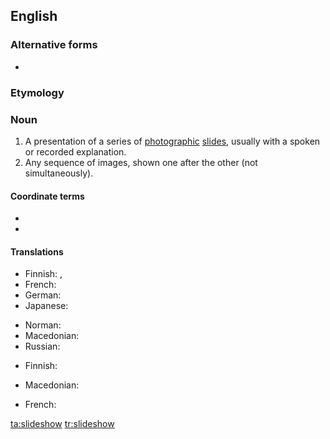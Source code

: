 {{also|slide-show|slide show}}
==English==

===Alternative forms===
* {{l|en|slide show}}

===Etymology===
{{compound|slide|show|lang=en}}

===Noun===
{{wikipedia}}
{{en-noun}}

# A presentation of a series of [[photographic]] [[slide]]s, usually with a spoken or recorded explanation.
# Any sequence of images, shown one after the other (not simultaneously).

====Coordinate terms====
* {{l|en|gallery}}
* {{l|en|pictorial}}

====Translations====
{{trans-top|presentation}}
* Finnish: {{t|fi|diaesitys}}, {{t|fi|diasarja}}
* French: {{t+|fr|diaporama|m}}
* German: {{t|de|Tonbildschau|f}}
* Japanese: {{t|ja|スライドショー|tr=suraido shō|sc=Jpan}}
{{trans-mid}}
* Norman: {{t|nrf|mouontréthie au projecteux|f}}
* Macedonian: {{t|mk|сликоред|m|tr=slíkored|sc=Cyrl}}
* Russian: {{t+|ru|слайд-шо́у|n}}
{{trans-bottom}}

{{trans-top|sequence of images}}
* Finnish: {{t|fi|kuvasarja}}
{{trans-mid}}
* Macedonian: {{t|mk|сликоред|m|tr=slíkored|sc=Cyrl}}
{{trans-bottom}}

{{checktrans-top}}
* French: {{t+check|fr|diaporama}}
{{trans-mid}}
{{trans-bottom}}

[[ta:slideshow]]
[[tr:slideshow]]